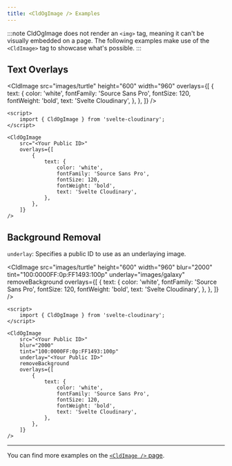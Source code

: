 ```yaml
---
title: <CldOgImage /> Examples
---
```



:::note
CldOgImage does not render an `<img>` tag, meaning it can't be visually embedded on a page. The following examples make use of the `<CldImage>` tag to showcase what's possible.
:::

## Text Overlays

<CldImage
	src="images/turtle"
	height="600"
	width="960"
	overlays={[
		{
			text: {
				color: 'white',
				fontFamily: 'Source Sans Pro',
				fontSize: 120,
				fontWeight: 'bold',
				text: 'Svelte Cloudinary',
			},
		},
	]}
/>

```svelte {7-17}
<script>
    import { CldOgImage } from 'svelte-cloudinary';
</script>

<CldOgImage
	src="<Your Public ID>"
	overlays={[
		{
			text: {
				color: 'white',
				fontFamily: 'Source Sans Pro',
				fontSize: 120,
				fontWeight: 'bold',
				text: 'Svelte Cloudinary',
			},
		},
	]}
/>
```

## Background Removal

`underlay`: Specifies a public ID to use as an underlaying image.

<CldImage
	src="images/turtle"
	height="600"
	width="960"
	blur="2000"
	tint="100:0000FF:0p:FF1493:100p"
	underlay="images/galaxy"
	removeBackground
	overlays={[
		{
			text: {
				color: 'white',
				fontFamily: 'Source Sans Pro',
				fontSize: 120,
				fontWeight: 'bold',
				text: 'Svelte Cloudinary',
			},
		},
	]}
/>

```svelte {9-10}
<script>
    import { CldOgImage } from 'svelte-cloudinary';
</script>

<CldOgImage
	src="<Your Public ID>"
	blur="2000"
	tint="100:0000FF:0p:FF1493:100p"
	underlay="<Your Public ID>"
	removeBackground
	overlays={[
		{
			text: {
				color: 'white',
				fontFamily: 'Source Sans Pro',
				fontSize: 120,
				fontWeight: 'bold',
				text: 'Svelte Cloudinary',
			},
		},
	]}
/>
```

---

You can find more examples on the [`<CldImage />` page](/components/image/examples).
